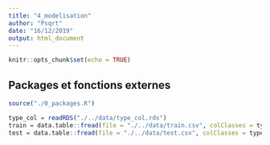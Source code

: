 ```yaml
---
title: "4_modelisation"
author: "Psqrt"
date: "16/12/2019"
output: html_document
---
```


```r
knitr::opts_chunk$set(echo = TRUE)
```

## Packages et fonctions externes

```r
source("./0_packages.R")
```

```r
type_col = readRDS("./../data/type_col.rds")
train = data.table::fread(file = "./../data/train.csv", colClasses = type_col) %>% as.data.frame()
test = data.table::fread(file = "./../data/test.csv", colClasses = type_col) %>% as.data.frame()
```
